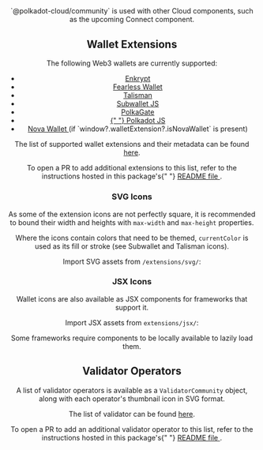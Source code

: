 
<Header
  title="Web3 Extension Assets"
  subtitle="A list of popular Web3 wallet extensions with metadata and icons."
  npm={props.npm}
/>

##

<Note>
  `@polkadot-cloud/community` is used with other Cloud components, such as the
  upcoming Connect component.
</Note>

##

## Wallet Extensions

The following Web3 wallets are currently supported:

- <a href="https://enkrypt.com" target="_blank" rel="noreferrer">
    Enkrypt
  </a>
- <a href="https://fearlesswallet.io" target="_blank" rel="noreferrer">
    Fearless Wallet
  </a>
- <a href="https://talisman.xyz" target="_blank" rel="noreferrer">
    Talisman
  </a>
- <a href="https://subwallet.app" target="_blank" rel="noreferrer">
    Subwallet JS
  </a>
- <a href="https://polkagate.xyz" target="_blank" rel="noreferrer">
    PolkaGate
  </a>
- <a href="https://polkadot.js.org/extension" target="_blank" rel="noreferrer">
    {" "}
    Polkadot JS
  </a>
- <a href="https://novawallet.io" target="_blank" rel="noreferrer">
    Nova Wallet
  </a> (if `window?.walletExtension?.isNovaWallet` is present)

The list of supported wallet extensions and their metadata can be found <a href="https://github.com/paritytech/polkadot-cloud/blob/main/packages/community/lib/extensions/index.tsx" target="_blank" rel="noreferrer">here</a>.

<Note>
  To open a PR to add additional extensions to this list, refer to the
  instructions hosted in this package's{" "}
  <a
    href="https://github.com/paritytech/polkadot-cloud/tree/main/packages/community#adding-web-extension-wallets"
    target="_blank"
    rel="noreferrer"
  >
    README file
  </a>
  .
</Note>

### SVG Icons

As some of the extension icons are not perfectly square, it is recommended to bound their width and heights with `max-width` and `max-height` properties.

Where the icons contain colors that need to be themed, `currentColor` is used as its fill or stroke (see Subwallet and Talisman icons).

Import SVG assets from `/extensions/svg/`:

<ExtensionsSvg />

### JSX Icons

Wallet icons are also available as JSX components for frameworks that support it.

Import JSX assets from `extensions/jsx/`:

<ExtensionsJsx />

<Note>
  Some frameworks require components to be locally available to lazily load
  them.
</Note>

## Validator Operators

A list of validator operators is available as a `ValidatorCommunity` object, along with each operator's thumbnail icon in SVG format.

The list of validator can be found <a href="https://github.com/paritytech/polkadot-cloud/blob/main/packages/community/lib/validators/index.ts" target="_blank" rel="noreferrer">here</a>.

<ValidatorOperator />

<Note>
  To open a PR to add an additional validator operator to this list, refer to
  the instructions hosted in this package's{" "}
  <a
    href="https://github.com/paritytech/polkadot-cloud/tree/main/packages/community#adding-validator-operators"
    target="_blank"
    rel="noreferrer"
  >
    README file
  </a>
  .
</Note>
